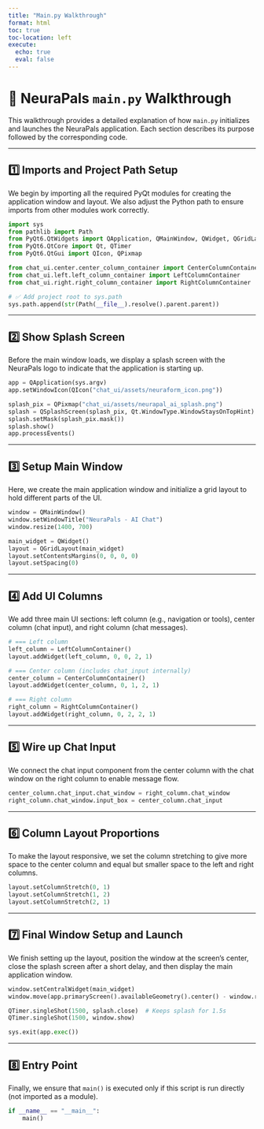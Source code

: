 ```yaml
---
title: "Main.py Walkthrough"
format: html
toc: true
toc-location: left
execute:
  echo: true
  eval: false
---
```


# 🧠 NeuraPals `main.py` Walkthrough

This walkthrough provides a detailed explanation of how `main.py` initializes and launches the NeuraPals application. Each section describes its purpose followed by the corresponding code.

---

## 1️⃣ Imports and Project Path Setup

We begin by importing all the required PyQt modules for creating the application window and layout. We also adjust the Python path to ensure imports from other modules work correctly.

```python
import sys
from pathlib import Path
from PyQt6.QtWidgets import QApplication, QMainWindow, QWidget, QGridLayout, QSplashScreen
from PyQt6.QtCore import Qt, QTimer
from PyQt6.QtGui import QIcon, QPixmap

from chat_ui.center.center_column_container import CenterColumnContainer
from chat_ui.left.left_column_container import LeftColumnContainer
from chat_ui.right.right_column_container import RightColumnContainer

# ✅ Add project root to sys.path
sys.path.append(str(Path(__file__).resolve().parent.parent))
```

---

## 2️⃣ Show Splash Screen

Before the main window loads, we display a splash screen with the NeuraPals logo to indicate that the application is starting up.

```python
app = QApplication(sys.argv)
app.setWindowIcon(QIcon("chat_ui/assets/neuraform_icon.png"))

splash_pix = QPixmap("chat_ui/assets/neurapal_ai_splash.png")
splash = QSplashScreen(splash_pix, Qt.WindowType.WindowStaysOnTopHint)
splash.setMask(splash_pix.mask())
splash.show()
app.processEvents()
```

---

## 3️⃣ Setup Main Window

Here, we create the main application window and initialize a grid layout to hold different parts of the UI.

```python
window = QMainWindow()
window.setWindowTitle("NeuraPals - AI Chat")
window.resize(1400, 700)

main_widget = QWidget()
layout = QGridLayout(main_widget)
layout.setContentsMargins(0, 0, 0, 0)
layout.setSpacing(0)
```

---

## 4️⃣ Add UI Columns

We add three main UI sections: left column (e.g., navigation or tools), center column (chat input), and right column (chat messages).

```python
# === Left column
left_column = LeftColumnContainer()
layout.addWidget(left_column, 0, 0, 2, 1)

# === Center column (includes chat_input internally)
center_column = CenterColumnContainer()
layout.addWidget(center_column, 0, 1, 2, 1)

# === Right column
right_column = RightColumnContainer()
layout.addWidget(right_column, 0, 2, 2, 1)
```

---

## 5️⃣ Wire up Chat Input

We connect the chat input component from the center column with the chat window on the right column to enable message flow.

```python
center_column.chat_input.chat_window = right_column.chat_window
right_column.chat_window.input_box = center_column.chat_input
```

---

## 6️⃣ Column Layout Proportions

To make the layout responsive, we set the column stretching to give more space to the center column and equal but smaller space to the left and right columns.

```python
layout.setColumnStretch(0, 1)
layout.setColumnStretch(1, 2)
layout.setColumnStretch(2, 1)
```

---

## 7️⃣ Final Window Setup and Launch

We finish setting up the layout, position the window at the screen’s center, close the splash screen after a short delay, and then display the main application window.

```python
window.setCentralWidget(main_widget)
window.move(app.primaryScreen().availableGeometry().center() - window.rect().center())

QTimer.singleShot(1500, splash.close)  # Keeps splash for 1.5s
QTimer.singleShot(1500, window.show)

sys.exit(app.exec())
```

---

## 8️⃣ Entry Point

Finally, we ensure that `main()` is executed only if this script is run directly (not imported as a module).

```python
if __name__ == "__main__":
    main()
```
